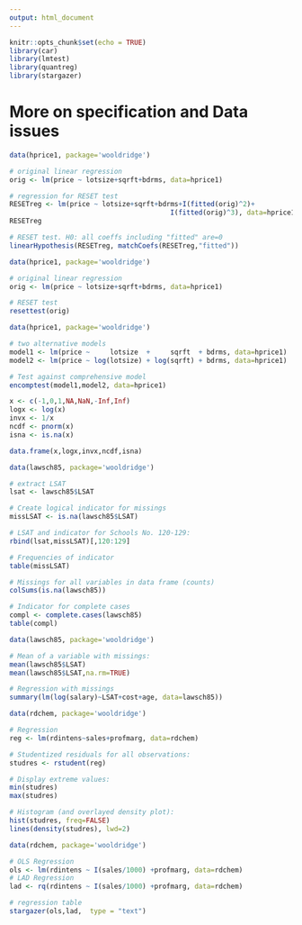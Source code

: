 ```yaml
---
output: html_document
---
```


```r
knitr::opts_chunk$set(echo = TRUE)
library(car)
library(lmtest)
library(quantreg)
library(stargazer)

```

# More on specification and Data issues

```r
data(hprice1, package='wooldridge')

# original linear regression
orig <- lm(price ~ lotsize+sqrft+bdrms, data=hprice1)

# regression for RESET test
RESETreg <- lm(price ~ lotsize+sqrft+bdrms+I(fitted(orig)^2)+ 
                                        I(fitted(orig)^3), data=hprice1)
RESETreg

# RESET test. H0: all coeffs including "fitted" are=0 
linearHypothesis(RESETreg, matchCoefs(RESETreg,"fitted"))
```

```r
data(hprice1, package='wooldridge')

# original linear regression
orig <- lm(price ~ lotsize+sqrft+bdrms, data=hprice1)

# RESET test
resettest(orig)
```

```r
data(hprice1, package='wooldridge')

# two alternative models
model1 <- lm(price ~     lotsize  +     sqrft  + bdrms, data=hprice1)
model2 <- lm(price ~ log(lotsize) + log(sqrft) + bdrms, data=hprice1)

# Test against comprehensive model
encomptest(model1,model2, data=hprice1)
```

```r
x <- c(-1,0,1,NA,NaN,-Inf,Inf)
logx <- log(x)
invx <- 1/x
ncdf <- pnorm(x)
isna <- is.na(x)

data.frame(x,logx,invx,ncdf,isna)
```

```r
data(lawsch85, package='wooldridge')

# extract LSAT
lsat <- lawsch85$LSAT

# Create logical indicator for missings
missLSAT <- is.na(lawsch85$LSAT)

# LSAT and indicator for Schools No. 120-129:
rbind(lsat,missLSAT)[,120:129]

# Frequencies of indicator
table(missLSAT)

# Missings for all variables in data frame (counts)
colSums(is.na(lawsch85))

# Indicator for complete cases
compl <- complete.cases(lawsch85)
table(compl)
```

```r
data(lawsch85, package='wooldridge')

# Mean of a variable with missings:
mean(lawsch85$LSAT)
mean(lawsch85$LSAT,na.rm=TRUE)

# Regression with missings
summary(lm(log(salary)~LSAT+cost+age, data=lawsch85))
```

```r
data(rdchem, package='wooldridge')

# Regression
reg <- lm(rdintens~sales+profmarg, data=rdchem)

# Studentized residuals for all observations:
studres <- rstudent(reg)

# Display extreme values:
min(studres)
max(studres)

# Histogram (and overlayed density plot):
hist(studres, freq=FALSE)
lines(density(studres), lwd=2)
```

```r
data(rdchem, package='wooldridge')

# OLS Regression
ols <- lm(rdintens ~ I(sales/1000) +profmarg, data=rdchem)
# LAD Regression
lad <- rq(rdintens ~ I(sales/1000) +profmarg, data=rdchem)

# regression table
stargazer(ols,lad,  type = "text")
```
